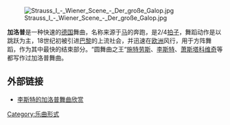 {{original research|time=2015-12-22T22:46:44+00:00}}
{{unreferenced|time=2015-12-22T22:46:44+00:00}}
[[File:Strauss_I_-_Wiener_Scene_-_Der_große_Galop.jpg|thumb]]

'''加洛普'''是一种快速的[[德国|德国]]舞曲，名称来源于[[马|马]]的奔跑，是2/4[[拍子|拍子]]，舞蹈动作是以跳跃为主，18世纪初被引进[[巴黎|巴黎]]的上流社会，并迅速在[[欧洲|欧洲]]风行，用于方阵舞蹈，作为其中最快的结束部分。“圆舞曲之王“[[施特劳斯|施特劳斯]]、[[李斯特·费伦茨|李斯特]]、[[萧斯塔科维奇|萧斯塔科维奇]]等都写作过加洛普舞曲。

== 外部链接 ==
* [http://v.youku.com/v_show/id_cf00XMTkzMzEyMTI=.html [[李斯特·费伦茨|李斯特]]的加洛普舞曲欣赏]

[[Category:乐曲形式|Category:乐曲形式]]